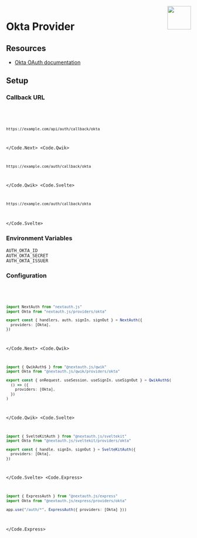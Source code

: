 
<img align="right" src="/img/providers/okta.svg" height="64" width="64" />

# Okta Provider

## Resources

- [Okta OAuth documentation](https://developer.okta.com/docs/reference/api/oidc)

## Setup

### Callback URL

<Code>
  <Code.Next>

```bash
https://example.com/api/auth/callback/okta
```

  </Code.Next>
  <Code.Qwik>

```bash
https://example.com/auth/callback/okta
```

  </Code.Qwik>
  <Code.Svelte>

```bash
https://example.com/auth/callback/okta
```

  </Code.Svelte>
</Code>

### Environment Variables

```
AUTH_OKTA_ID
AUTH_OKTA_SECRET
AUTH_OKTA_ISSUER
```

### Configuration

<Code>
  <Code.Next>

```ts filename="/auth.ts"
import NextAuth from "nextauth.js"
import Okta from "nextauth.js/providers/okta"

export const { handlers, auth, signIn, signOut } = NextAuth({
  providers: [Okta],
})
```

  </Code.Next>
  <Code.Qwik>
  
```ts filename="/src/routes/plugin@auth.ts"
import { QwikAuth$ } from "@nextauth.js/qwik"
import Okta from "@nextauth.js/qwik/providers/okta"

export const { onRequest, useSession, useSignIn, useSignOut } = QwikAuth$(
  () => ({
    providers: [Okta],
  })
)
```

  </Code.Qwik>
  <Code.Svelte>

```ts filename="/src/auth.ts"
import { SvelteKitAuth } from "@nextauth.js/sveltekit"
import Okta from "@nextauth.js/sveltekit/providers/okta"

export const { handle, signIn, signOut } = SvelteKitAuth({
  providers: [Okta],
})
```

  </Code.Svelte>
  <Code.Express>

```ts filename="/src/app.ts"
import { ExpressAuth } from "@nextauth.js/express"
import Okta from "@nextauth.js/express/providers/okta"

app.use("/auth/*", ExpressAuth({ providers: [Okta] }))
```

  </Code.Express>
</Code>
